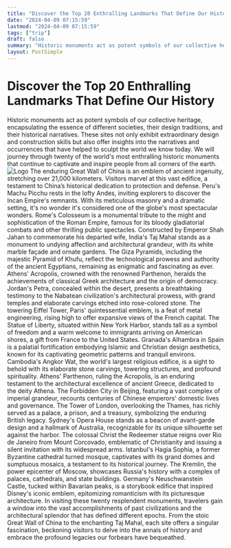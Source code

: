 ```yaml
---
title: "Discover the Top 20 Enthralling Landmarks That Define Our History"
date: "2024-04-09 07:15:59"
lastmod: "2024-04-09 07:15:59"
tags: ["trip"]
draft: false
summary: "Historic monuments act as potent symbols of our collective heritage, encapsulating the essence of different societies, their design traditions, and their historical narratives. These sites not only exhibit extraordinary design and construction skills but also offer insights into the narratives and occurrences that have helped to sculpt the world we know today. We will journey through twenty of the world's most enthralling historic monuments that continue to captivate and inspire people from all corners of the earth."
layout: PostSimple
---
```

# Discover the Top 20 Enthralling Landmarks That Define Our History
Historic monuments act as potent symbols of our collective heritage, encapsulating the essence of different societies, their design traditions, and their historical narratives. These sites not only exhibit extraordinary design and construction skills but also offer insights into the narratives and occurrences that have helped to sculpt the world we know today. We will journey through twenty of the world's most enthralling historic monuments that continue to captivate and inspire people from all corners of the earth.
<img alt="Logo" class="lazyImg" data-src="https://cdn.seniorsselection.com/src_image/90611fc291749e35dab0476dba8f8579.webp" src="/statics/image/loading.webp"/>
The enduring Great Wall of China is an emblem of ancient ingenuity, stretching over 21,000 kilometers. Visitors marvel at this vast edifice, a testament to China’s historical dedication to protection and defense.
Peru's Machu Picchu rests in the lofty Andes, inviting explorers to discover the Incan Empire's remnants. With its meticulous masonry and a dramatic setting, it's no wonder it's considered one of the globe's most spectacular wonders.
Rome's Colosseum is a monumental tribute to the might and sophistication of the Roman Empire, famous for its bloody gladiatorial combats and other thrilling public spectacles.
Constructed by Emperor Shah Jahan to commemorate his departed wife, India's Taj Mahal stands as a monument to undying affection and architectural grandeur, with its white marble façade and ornate gardens.
The Giza Pyramids, including the majestic Pyramid of Khufu, reflect the technological prowess and authority of the ancient Egyptians, remaining as enigmatic and fascinating as ever.
Athens' Acropolis, crowned with the renowned Parthenon, heralds the achievements of classical Greek architecture and the origin of democracy.
Jordan's Petra, concealed within the desert, presents a breathtaking testimony to the Nabatean civilization's architectural prowess, with grand temples and elaborate carvings etched into rose-colored stone.
The towering Eiffel Tower, Paris' quintessential emblem, is a feat of metal engineering, rising high to offer expansive views of the French capital.
The Statue of Liberty, situated within New York Harbor, stands tall as a symbol of freedom and a warm welcome to immigrants arriving on American shores, a gift from France to the United States.
Granada's Alhambra in Spain is a palatial fortification embodying Islamic and Christian design aesthetics, known for its captivating geometric patterns and tranquil environs.
Cambodia's Angkor Wat, the world's largest religious edifice, is a sight to behold with its elaborate stone carvings, towering structures, and profound spirituality.
Athens' Parthenon, ruling the Acropolis, is an enduring testament to the architectural excellence of ancient Greece, dedicated to the deity Athena.
The Forbidden City in Beijing, featuring a vast complex of imperial grandeur, recounts centuries of Chinese emperors' domestic lives and governance.
The Tower of London, overlooking the Thames, has richly served as a palace, a prison, and a treasury, symbolizing the enduring British legacy.
Sydney's Opera House stands as a beacon of avant-garde design and a hallmark of Australia, recognizable for its unique silhouette set against the harbor.
The colossal Christ the Redeemer statue reigns over Rio de Janeiro from Mount Corcovado, emblematic of Christianity and issuing a silent invitation with its widespread arms.
Istanbul's Hagia Sophia, a former Byzantine cathedral turned mosque, captivates with its grand domes and sumptuous mosaics, a testament to its historical journey.
The Kremlin, the power epicenter of Moscow, showcases Russia's history with a complex of palaces, cathedrals, and state buildings.
Germany's Neuschwanstein Castle, tucked within Bavarian peaks, is a storybook edifice that inspired Disney's iconic emblem, epitomizing romanticism with its picturesque architecture.
In visiting these twenty resplendent monuments, travelers gain a window into the vast accomplishments of past civilizations and the architectural splendor that has defined different epochs. From the stoic Great Wall of China to the enchanting Taj Mahal, each site offers a singular fascination, beckoning visitors to delve into the annals of history and embrace the profound legacies our forbears have bequeathed.
        